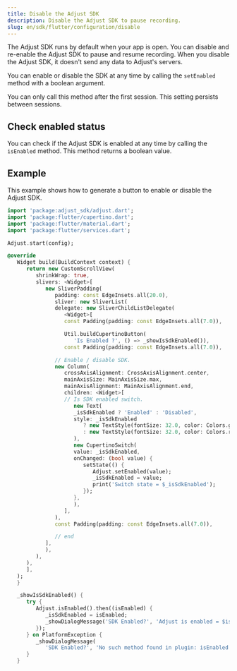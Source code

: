 ```yaml
---
title: Disable the Adjust SDK
description: Disable the Adjust SDK to pause recording.
slug: en/sdk/flutter/configuration/disable
---
```


The Adjust SDK runs by default when your app is open. You can disable and re-enable the Adjust SDK to pause and resume recording. When you disable the Adjust SDK, it doesn't send any data to Adjust's servers.


You can enable or disable the SDK at any time by calling the `setEnabled` method with a boolean argument.

<Callout type="important">

You can only call this method after the first session. This setting persists between sessions.

</Callout>


<SetEnabled />

## Check enabled status


You can check if the Adjust SDK is enabled at any time by calling the `isEnabled` method. This method returns a boolean value.


<IsEnabled />

## Example

This example shows how to generate a button to enable or disable the Adjust SDK.

```dart title="main.dart"
import 'package:adjust_sdk/adjust.dart';
import 'package:flutter/cupertino.dart';
import 'package:flutter/material.dart';
import 'package:flutter/services.dart';

Adjust.start(config);

@override
   Widget build(BuildContext context) {
      return new CustomScrollView(
         shrinkWrap: true,
         slivers: <Widget>[
            new SliverPadding(
               padding: const EdgeInsets.all(20.0),
               sliver: new SliverList(
               delegate: new SliverChildListDelegate(
                  <Widget>[
                  const Padding(padding: const EdgeInsets.all(7.0)),

                  Util.buildCupertinoButton(
                     'Is Enabled ?', () => _showIsSdkEnabled()),
                  const Padding(padding: const EdgeInsets.all(7.0)),

               // Enable / disable SDK.
               new Column(
                  crossAxisAlignment: CrossAxisAlignment.center,
                  mainAxisSize: MainAxisSize.max,
                  mainAxisAlignment: MainAxisAlignment.end,
                  children: <Widget>[
                  // Is SDK enabled switch.
                     new Text(
                     _isSdkEnabled ? 'Enabled' : 'Disabled',
                     style: _isSdkEnabled
                        ? new TextStyle(fontSize: 32.0, color: Colors.green)
                        : new TextStyle(fontSize: 32.0, color: Colors.red),
                     ),
                     new CupertinoSwitch(
                     value: _isSdkEnabled,
                     onChanged: (bool value) {
                        setState(() {
                           Adjust.setEnabled(value);
                           _isSdkEnabled = value;
                           print('Switch state = $_isSdkEnabled');
                        });
                     },
                     ),
                  ],
               ),
               const Padding(padding: const EdgeInsets.all(7.0)),

               // end
            ],
            ),
         ),
      ),
      ],
   );
   }

   _showIsSdkEnabled() {
      try {
         Adjust.isEnabled().then((isEnabled) {
            _isSdkEnabled = isEnabled;
            _showDialogMessage('SDK Enabled?', 'Adjust is enabled = $isEnabled');
         });
      } on PlatformException {
         _showDialogMessage(
            'SDK Enabled?', 'No such method found in plugin: isEnabled');
      }
   }
```
